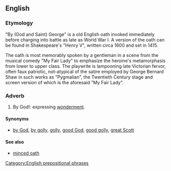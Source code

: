 ==English==
===Etymology===
{{rfe|is this from {{term|Saint George}}, is it a corruption of {{term|God}}, or is it after somebody else, like one of the kings of England named George?|lang=en}}

"By (God and Saint) George" is a old English oath invoked immediately before charging into battle as late as World War I. A version of the oath can be found in Shakespeare's "Henry V", written circa 1600 and set in 1415.

The oath is most memorably spoken by a gentleman in a scene from the musical comedy "My Fair Lady" to emphasize the heroine's metamorphasis from lower to upper class. The playwrite is lampooning late Victorian fervor, often faux patriotic, not-atypical of the satire employed by George Bernard Shaw in such works  as "Pygmalian", the Twentieth Century stage and screen version of which is the aforesaid "My Fair Lady".

===Adverb===
{{en-adv|head=[[by]] [[George]]|-}}
# {{context|euphemistic|lang=en}} By God!: expressing [[wonderment]].

====Synonyms====
* {{sense|expression of wonderment}} [[by God]], [[by golly]], [[golly]], [[good God]], [[good golly]], [[great Scott]]

====See also====
* [[minced oath]]

[[Category:English prepositional phrases]]